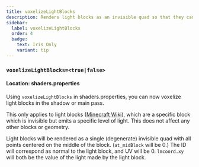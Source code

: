 ```yaml
---
title: voxelizeLightBlocks
description: Renders light blocks as an invisible quad so that they can be voxelised.
sidebar:
  label: voxelizeLightBlocks
  order: 4
  badge:
    text: Iris Only
    variant: tip
---
```


### `voxelizeLightBlocks=<true|false>`

#### Location: shaders.properties

Using `voxelizeLightBlocks` in shaders.properties, you can now voxelize light blocks in the shadow or main pass.

This only applies to light blocks ([Minecraft Wiki](https://minecraft.wiki/w/Light_Block)), which are a specific block which is invisible but emits a specific level of light. This does not affect any other blocks or geometry.

Light blocks will be rendered as a single (degenerate) invisible quad with all points centered on the middle of the block. (`at_midBlock` will be 0.) The ID will correspond as normal to the light block, and UV will be 0. `lmcoord.xy` will both be the value of the light made by the light block.